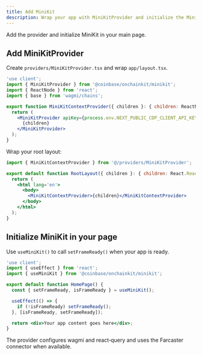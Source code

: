 ```yaml
---
title: Add MiniKit
description: Wrap your app with MiniKitProvider and initialize the Mini App
---
```


Add the provider and initialize MiniKit in your main page.

## Add MiniKitProvider

Create `providers/MiniKitProvider.tsx` and wrap `app/layout.tsx`.

```jsx providers/MiniKitProvider.tsx
'use client';
import { MiniKitProvider } from '@coinbase/onchainkit/minikit';
import { ReactNode } from 'react';
import { base } from 'wagmi/chains';

export function MiniKitContextProvider({ children }: { children: ReactNode }) {
  return (
    <MiniKitProvider apiKey={process.env.NEXT_PUBLIC_CDP_CLIENT_API_KEY} chain={base}>
      {children}
    </MiniKitProvider>
  );
}
```

Wrap your root layout:

```jsx app/layout.tsx
import { MiniKitContextProvider } from '@/providers/MiniKitProvider';

export default function RootLayout({ children }: { children: React.ReactNode }) {
  return (
    <html lang='en'>
      <body>
        <MiniKitContextProvider>{children}</MiniKitContextProvider>
      </body>
    </html>
  );
}
```

## Initialize MiniKit in your page

Use `useMiniKit()` to call `setFrameReady()` when your app is ready.

```jsx app/page.tsx
'use client';
import { useEffect } from 'react';
import { useMiniKit } from '@coinbase/onchainkit/minikit';

export default function HomePage() {
  const { setFrameReady, isFrameReady } = useMiniKit();

  useEffect(() => {
    if (!isFrameReady) setFrameReady();
  }, [isFrameReady, setFrameReady]);

  return <div>Your app content goes here</div>;
}
```

<Tip>
The provider configures wagmi and react‑query and uses the Farcaster connector when available.
</Tip>



